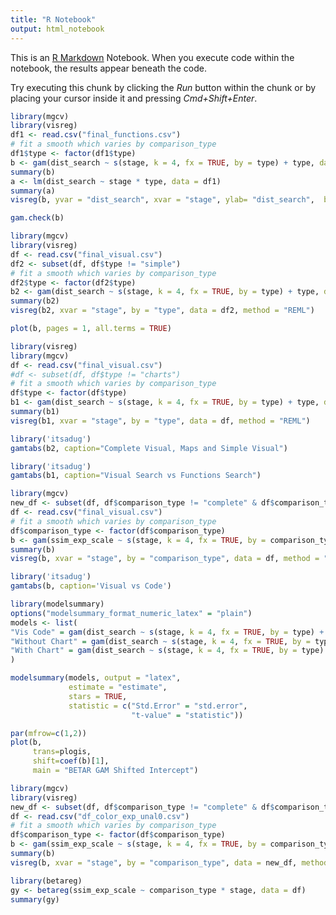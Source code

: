 ```yaml
---
title: "R Notebook"
output: html_notebook
---
```


This is an [R Markdown](http://rmarkdown.rstudio.com) Notebook. When you execute code within the notebook, the results appear beneath the code. 

Try executing this chunk by clicking the *Run* button within the chunk or by placing your cursor inside it and pressing *Cmd+Shift+Enter*. 

```r
library(mgcv)
library(visreg)
df1 <- read.csv("final_functions.csv")
# fit a smooth which varies by comparison_type
df1$type <- factor(df1$type)
b <- gam(dist_search ~ s(stage, k = 4, fx = TRUE, by = type) + type, data = df1, family = betar(link="logit"), method = "REML")
summary(b)
a <- lm(dist_search ~ stage * type, data = df1)
summary(a)
visreg(b, yvar = "dist_search", xvar = "stage", ylab= "dist_search",  by = "type", data = df1, method = "REML")
```

```r
gam.check(b)
```


```r
library(mgcv)
library(visreg)
df <- read.csv("final_visual.csv")
df2 <- subset(df, df$type != "simple")  
# fit a smooth which varies by comparison_type
df2$type <- factor(df2$type)
b2 <- gam(dist_search ~ s(stage, k = 4, fx = TRUE, by = type) + type, data = df2, family = betar(link="logit"), method = "REML")
summary(b2)
visreg(b2, xvar = "stage", by = "type", data = df2, method = "REML")
```

```r
plot(b, pages = 1, all.terms = TRUE)
```



```r
library(visreg)
library(mgcv)
df <- read.csv("final_visual.csv")
#df <- subset(df, df$type != "charts")  
# fit a smooth which varies by comparison_type
df$type <- factor(df$type)
b1 <- gam(dist_search ~ s(stage, k = 4, fx = TRUE, by = type) + type, data = df, family = betar(link="logit"), method = "REML")
summary(b1)
visreg(b1, xvar = "stage", by = "type", data = df, method = "REML")
```

```r
library('itsadug')
gamtabs(b2, caption="Complete Visual, Maps and Simple Visual")
```

```r
library('itsadug')
gamtabs(b1, caption="Visual Search vs Functions Search")
```



```r
library(mgcv)
new_df <- subset(df, df$comparison_type != "complete" & df$comparison_type != "charts")  
df <- read.csv("final_visual.csv")
# fit a smooth which varies by comparison_type
df$comparison_type <- factor(df$comparison_type)
b <- gam(ssim_exp_scale ~ s(stage, k = 4, fx = TRUE, by = comparison_type) + comparison_type, data = df, family = betar(link="logit"), method = "REML")
summary(b)
visreg(b, xvar = "stage", by = "comparison_type", data = df, method = "REML")
```


```r
library('itsadug')
gamtabs(b, caption='Visual vs Code')
```


```r
library(modelsummary)
options("modelsummary_format_numeric_latex" = "plain")
models <- list(
"Vis Code" = gam(dist_search ~ s(stage, k = 4, fx = TRUE, by = type) + type, data = df1, family = betar(link="logit"), method = "REML"),
"Without Chart" = gam(dist_search ~ s(stage, k = 4, fx = TRUE, by = type) + type, data = df2, family = betar(link="logit"), method = "REML"),
"With Chart" = gam(dist_search ~ s(stage, k = 4, fx = TRUE, by = type) + type, data = df, family = betar(link="logit"), method = "REML")
)

modelsummary(models, output = "latex",
             estimate = "estimate",
             stars = TRUE,              
             statistic = c("Std.Error" = "std.error", 
                           "t-value" = "statistic"))
```




```r
par(mfrow=c(1,2))
plot(b,
     trans=plogis,
     shift=coef(b)[1],
     main = "BETAR GAM Shifted Intercept")
```

```r
library(mgcv)
library(visreg)
new_df <- subset(df, df$comparison_type != "complete" & df$comparison_type != "simple")  
df <- read.csv("df_color_exp_unal0.csv")
# fit a smooth which varies by comparison_type
df$comparison_type <- factor(df$comparison_type)
b <- gam(ssim_exp_scale ~ s(stage, k = 4, fx = TRUE, by = comparison_type) + comparison_type, data = new_df, family = quasibinomial(), method = "REML")
summary(b)
visreg(b, xvar = "stage", by = "comparison_type", data = new_df, method = "REML")
```


```r
library(betareg)
gy <- betareg(ssim_exp_scale ~ comparison_type * stage, data = df)
summary(gy)
```

